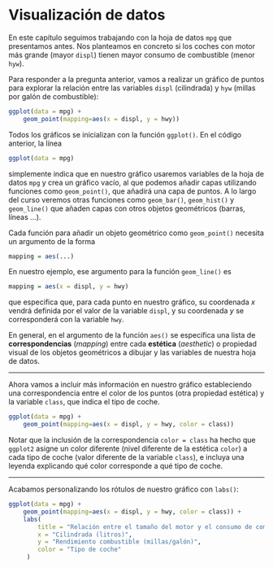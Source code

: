 # Visualización de datos {#plots}

En este capítulo seguimos trabajando con la hoja de datos `mpg` que presentamos antes. 
Nos planteamos en concreto si los coches con motor más grande (mayor `displ`) tienen mayor consumo de combustible (menor `hyw`). 

Para responder a la pregunta anterior, vamos a realizar un gráfico de puntos para explorar la relación entre las variables `displ` (cilindrada) y `hyw` (millas por galón de combustible):

```r
ggplot(data = mpg) + 
    geom_point(mapping=aes(x = displ, y = hwy)) 
```


Todos los gráficos se inicializan con la función `ggplot()`. En el código anterior, la línea

```r
ggplot(data = mpg)
```
simplemente indica que en nuestro gráfico usaremos variables de la hoja de datos  `mpg` y crea un gráfico vacío, al que podemos añadir capas utilizando funciones como `geom_point()`, que añadirá una capa de puntos. A lo largo del curso veremos otras funciones como `geom_bar()`, `geom_hist()` y `geom_line()` que añaden capas con otros objetos geométricos (barras, líneas ...).

Cada función para añadir un objeto geométrico como `geom_point()` necesita un argumento de la forma
```r
mapping = aes(...)
```

En nuestro ejemplo, ese argumento para la función `geom_line()` es
```r
mapping = aes(x = displ, y = hwy)
```
que especifica que, para cada punto en nuestro gráfico,  su coordenada $x$ vendrá definida por el valor de la variable `displ`, y su coordenada $y$ se corresponderá con la variable `hwy`.


En general, en el argumento de la función `aes()` se especifica una lista de **correspondencias** (*mapping*) entre cada **estética** (*aesthetic*) o propiedad visual de los objetos geométricos a dibujar y las variables de nuestra hoja de datos. 

***

Ahora vamos a incluir más información en nuestro gráfico estableciendo una correspondencia entre el color de los puntos (otra propiedad estética) y la variable `class`, que indica el tipo de coche.

```r
ggplot(data = mpg) + 
    geom_point(mapping=aes(x = displ, y = hwy, color = class))  
```

Notar que la inclusión de la correspondencia `color = class` ha hecho que `ggplot2` asigne un color diferente (nivel diferente de la estética `color`) a cada tipo de coche (valor diferente de la variable `class`), e incluya una leyenda explicando qué color corresponde a qué tipo de coche.

***

Acabamos personalizando los rótulos de nuestro gráfico con `labs()`:
```r
ggplot(data = mpg) + 
    geom_point(mapping=aes(x = displ, y = hwy, color = class)) +
    labs(
        title = "Relación entre el tamaño del motor y el consumo de combustible", 
        x = "Cilindrada (litros)",
        y = "Rendimiento combustible (millas/galón)",
        color = "Tipo de coche"
     )
```


